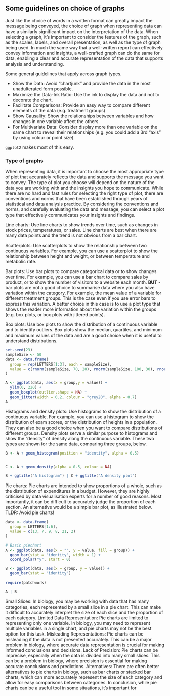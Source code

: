 ## Some guidelines on choice of graphs

Just like the choice of words in a written format can greatly impact the message being conveyed, the choice of graph when representing data can have a similarly significant impact on the interpretation of the data. When selecting a graph, it's important to consider the features of the graph, such as the scales, labels, and overall presentation, as well as the type of graph being used. In much the same way that a well-written report can effectively convey information and insights, a well-crafted graph can do the same for data, enabling a clear and accurate representation of the data that supports analysis and understanding.

Some general guidelines that apply across graph types.

* Show the Data: Avoid "chartjunk" and provide the data in the most unadulterated form possible.
* Maximize the Data-Ink Ratio: Use the ink to display the data and not to decorate the chart.
* Facilitate Comparisons: Provide an easy way to compare different elements of the data (e.g. treatment groups)
* Show Causality: Show the relationships between variables and how changes in one variable affect the others.
* For Multivariate Data: Consider display more than one variable on the same chart to reveal their relationships (e.g. you could add a 3rd "axis" by using colour or point size).

`ggplot2` makes most of this easy.

### Type of graphs

When representing data, it is important to choose the most appropriate type of plot that accurately reflects the data and supports the message you want to convey. The type of plot you choose will depend on the nature of the data you are working with and the insights you hope to communicate. While there are no hard and fast rules for selecting the right type of plot, there are conventions and norms that have been established through years of statistical and data analysis practice. By considering the conventions and norms, and carefully evaluating the data and message, you can select a plot type that effectively communicates your insights and findings. 

Line charts: Use line charts to show trends over time, such as changes in stock prices, temperatures, or sales. Line charts are best when there are many data points and the trend is not obvious from a bar chart.

Scatterplots: Use scatterplots to show the relationship between two continuous variables. For example, you can use a scatterplot to show the relationship between height and weight, or between temperature and metabolic rate.

Bar plots: Use bar plots to compare categorical data or to show changes over time. For example, you can use a bar chart to compare sales by product, or to show the number of visitors to a website each month. **BUT** - bar plots are not a good choice to summarise data where you also have variation within the category. For example, the mean value of a variable for different treatment groups. This is the case even if you use error bars to express this variation. A better choice in this case is to use a plot type that shows the reader more information about the variation within the groups (e.g. box plots, or box plots with jittered points). 

Box plots: Use box plots to show the distribution of a continuous variable and to identify outliers. Box plots show the median, quartiles, and minimum and maximum values of the data and are a good choice when it is useful to understand distributions.

```r
set.seed(23)
sampleSize <- 50
data <- data.frame(
  group = rep(LETTERS[1:3], each = sampleSize),
  value = c(rnorm(sampleSize, 70, 20), rnorm(sampleSize, 100, 30), rnorm(sampleSize, 160, 20))
)

A <- ggplot(data, aes(x = group,y = value)) +
  ylim(0, 220) + 
  geom_boxplot(outlier.shape = NA) + 
  geom_jitter(width = 0.2, colour = "grey20", alpha = 0.7)
A  

```


Histograms and density plots: Use histograms to show the distribution of a continuous variable. For example, you can use a histogram to show the distribution of exam scores, or the distribution of heights in a population. They can also be a good choice when you want to compare distributions of different groups. Density plots serve a similar purpose to histograms and show the "density" of density along the continuous variable. These two types are shown for the same data, comparing three groups, below.

```r



B <- A + geom_histogram(position = "identity", alpha = 0.5)


C <- A + geom_density(alpha = 0.5, colour = NA)

B + ggtitle("A histogram") | C + ggtitle("A density plot")
```


Pie charts: Pie charts are intended to show proportions of a whole, such as the distribution of expenditures in a budget. However, they are highly criticised by data visualisation experts for a number of good reasons. Most importantly, it can be difficult to accurately judge the proportion of each section. An alternative would be a simple bar plot, as illustrated below. TLDR: Avoid pie charts!

```r
data <- data.frame(
  group = LETTERS[1:6],
  value = c(13, 7, 9, 8, 21, 2)
)

# Basic piechart
A <- ggplot(data, aes(x = "", y = value, fill = group)) +
  geom_bar(stat = "identity", width = 1) +
  coord_polar("y", start = 0)

B <- ggplot(data, aes(x = group, y = value)) +
  geom_bar(stat = "identity")

require(patchwork)

A | B
```


Small Slices: In biology, you may be working with data that has many categories, each represented by a small slice in a pie chart. This can make it difficult to accurately interpret the size of each slice and the proportion of each category.
Limited Data Representation: Pie charts are limited to representing only one variable. In biology, you may need to represent multiple variables in a single chart, and pie charts may not be the best option for this task.
Misleading Representations: Pie charts can be misleading if the data is not presented accurately. This can be a major problem in biology, where accurate data representation is crucial for making informed conclusions and decisions.
Lack of Precision: Pie charts can be imprecise, especially when the data is divided into many small slices. This can be a problem in biology, where precision is essential for making accurate conclusions and predictions.
Alternatives: There are often better alternatives to pie charts in biology, such as bar charts or stacked bar charts, which can more accurately represent the size of each category and allow for easy comparisons between categories.
In conclusion, while pie charts can be a useful tool in some situations, it's important for 
